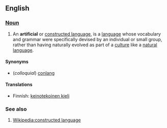 ==English==

===[[Noun]]===

# An '''artificial''' or [[constructed language]], is a [[language]] whose vocabulary and grammar were specifically devised by an individual or small group, rather than having naturally evolved as part of a [[culture]] like a [[natural language]].

====Synonyms====
*(''colloquial'') [[conlang]]

====Translations====
*Finnish: [[keinotekoinen kieli]]

===See also===
# [[Wikipedia:constructed language]]